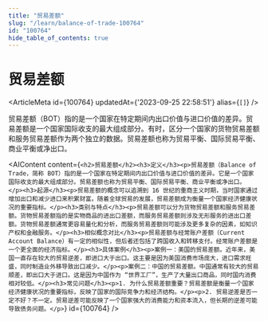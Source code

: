 ```yaml
---
title: "贸易差额"
slug: "/learn/balance-of-trade-100764"
id: "100764"
hide_table_of_contents: true
---
```



# 贸易差额

<ArticleMeta id={100764} updatedAt={'2023-09-25 22:58:51'} alias={`[]`} />
<div className='border-solid border-b border-t-0 my-4 border-[var(--ifm-color-gray-300)]' />

贸易差额（BOT）指的是一个国家在特定期间内出口价值与进口价值的差异。贸易差额是一个国家国际收支的最大组成部分。有时，区分一个国家的货物贸易差额和服务贸易差额作为两个独立的数据。贸易差额也称为贸易平衡、国际贸易平衡、商业平衡或净出口。

<AIContent content={`<h2>贸易差额</h2><h3>定义</h3><p>贸易差额（Balance of Trade，简称 BOT）指的是一个国家在特定期间内出口价值与进口价值的差异。它是一个国家国际收支的最大组成部分。贸易差额也称为贸易平衡、国际贸易平衡、商业平衡或净出口。</p><h3>起源</h3><p>贸易差额的概念可以追溯到 16 世纪的重商主义时期，当时国家通过增加出口和减少进口来积累财富。随着全球贸易的发展，贸易差额成为衡量一个国家经济健康状况的重要指标。</p><h3>类别与特点</h3><p>贸易差额可以分为货物贸易差额和服务贸易差额。货物贸易差额指的是实物商品的进出口差额，而服务贸易差额则涉及无形服务的进出口差额。货物贸易差额通常更容易量化和分析，而服务贸易差额则可能涉及更多复杂的因素，如知识产权和金融服务。</p><h3>相似概念对比</h3><p>贸易差额与经常账户差额（Current Account Balance）有一定的相似性，但后者还包括了跨国收入和转移支付。经常账户差额是一个更全面的经济指标。</p><h3>具体案例</h3><p>案例一：美国的贸易差额。近年来，美国一直存在较大的贸易逆差，即进口大于出口。这主要是因为美国消费市场庞大，进口需求旺盛，同时制造业外移导致出口减少。</p><p>案例二：中国的贸易差额。中国通常有较大的贸易顺差，即出口大于进口。这是因为中国作为 “世界工厂”，生产了大量出口商品，同时国内消费相对较低。</p><h3>常见问题</h3><p>1. 为什么贸易差额重要？贸易差额是衡量一个国家经济健康状况的重要指标，反映了国家的国际竞争力和经济结构。</p><p>2. 贸易逆差是否一定不好？不一定。贸易逆差可能反映了一个国家强大的消费能力和资本流入，但长期的逆差可能导致债务问题。</p>`} id={100764} />

